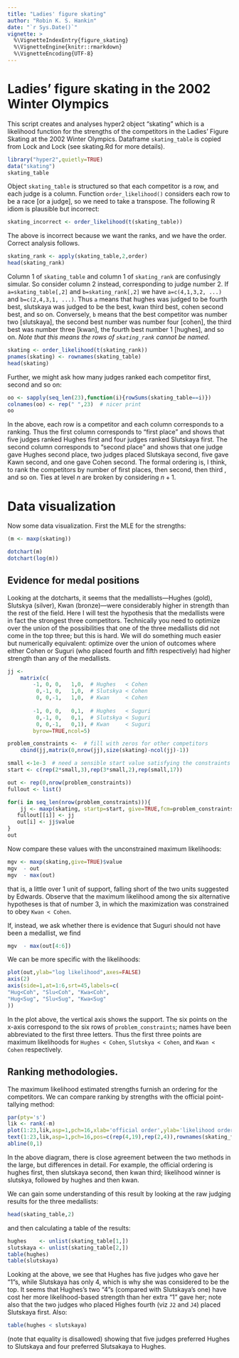 ```yaml
---
title: "Ladies' figure skating"
author: "Robin K. S. Hankin"
date: "`r Sys.Date()`"
vignette: >
  %\VignetteIndexEntry{figure_skating}
  %\VignetteEngine{knitr::rmarkdown}
  %\VignetteEncoding{UTF-8}
---
```


# Ladies' figure skating in the 2002 Winter Olympics

This script creates and analyses hyper2 object "skating" which is a
likelihood function for the strengths of the competitors in the
Ladies' Figure Skating at the 2002 Winter Olympics.  Dataframe
`skating_table` is copied from Lock and Lock (see skating.Rd for
more details).

```r
library("hyper2",quietly=TRUE)
data("skating")
skating_table
```		

Object `skating_table` is structured so that each competitor is a
row, and each judge is a column.  Function `order_likelihood()`
considers each row to be a race [or a judge], so we need to take a
transpose.  The following R idiom is plausible but incorrect:


```r
skating_incorrect <- order_likelihood(t(skating_table))
```

The above is incorrect because we want the ranks, and we have the
order.  Correct analysis follows.


```r
skating_rank <- apply(skating_table,2,order)
head(skating_rank)
```

Column 1 of `skating_table` and column 1 of `skating_rank` are
confusingly simular.  So consider column 2 instead, corresponding to
judge number 2.  If `a=skating_table[,2]` and
`b=skating_rank[,2]` we have `a=c(4,1,3,2, ...)` and
`b=c(2,4,3,1, ...)`.  Thus `a` means that hughes was judged to
be fourth best, slutskaya was judged to be the best, kwan third best,
cohen second best, and so on.  Conversely, `b` means that the best
competitor was number two [slutskaya], the second best number was
number four [cohen], the third best was number three [kwan], the
fourth best number 1 [hughes], and so on.  _Note that this means the
rows of `skating_rank` cannot be named_.


```r
skating <- order_likelihood(t(skating_rank))
pnames(skating) <- rownames(skating_table)
head(skating)
```

Further, we might ask how many judges ranked each competitor first,
second and so on:

```r
oo <- sapply(seq_len(23),function(i){rowSums(skating_table==i)})
colnames(oo) <- rep(" ",23)  # nicer print
oo
```

In the above, each row is a competitor and each column corresponds to
a ranking.  Thus the first column corresponds to "first place" and
	shows that five judges ranked Hughes first and four judges ranked
Slutskaya first.  The second column corresponds to "second place" and
shows that one judge gave Hughes second place, two judges placed
Slutskaya second, five gave Kawn second, and one gave Cohen second.
The formal ordering is, I think, to rank the competitors by number of
first places, then second, then third , and so on.  Ties at level $n$
are broken by considering $n+1$.


# Data visualization

Now some data visualization.  First the MLE for the strengths:

```r
(m <- maxp(skating))
```

```r
dotchart(m)
dotchart(log(m))
```



## Evidence for medal positions

Looking at the dotcharts, it seems that the medallists---Hughes (gold),
Slutskya (silver), Kwan (bronze)---were considerably higher in
strength than the rest of the field.  Here I will test the hypothesis
that the medallists were in fact the strongest three competitors.
Technically you need to optimize over the union of the possibilities
that one of the three medallists did not come in the top three; but
this is hard.  We will do something much easier but numerically
equivalent: optimize over the union of outcomes where either Cohen or
Suguri (who placed fourth and fifth respectively) had higher strength
than any of the medallists.

```r
jj <-
    matrix(c(
        -1, 0, 0,   1,0,  # Hughes   < Cohen
         0,-1, 0,   1,0,  # Slutskya < Cohen
         0, 0,-1,   1,0,  # Kwan     < Cohen
        
        -1, 0, 0,   0,1,  # Hughes   < Suguri
         0,-1, 0,   0,1,  # Slutskya < Suguri
         0, 0,-1,   0,1), # Kwan     < Suguri
        byrow=TRUE,ncol=5)

problem_constraints <-  # fill with zeros for other competitors
    cbind(jj,matrix(0,nrow(jj),size(skating)-ncol(jj)-1))

small <-1e-3  # need a sensible start value satisfying the constraints
start <- c(rep(2*small,3),rep(3*small,2),rep(small,17))

out <- rep(0,nrow(problem_constraints))
fullout <- list()

for(i in seq_len(nrow(problem_constraints))){
	jj <- maxp(skating, startp=start, give=TRUE,fcm=problem_constraints[i,], fcv=0)
   fullout[[i]] <- jj
   out[i] <- jj$value
}
out
```

Now compare these values with the unconstrained maximum likelihoods:

```r
mgv <- maxp(skating,give=TRUE)$value
mgv  - out
mgv  - max(out)
```

that is, a little over 1 unit of support, falling short of the two
units suggested by Edwards.  Observe that the maximum likelihood among
the six alternative hypotheses is that of number 3, in which the
maximization was constrained to obey `Kwan < Cohen`.

If, instead, we ask whether there is evidence that Suguri should not
have been a medallist, we find

```r
mgv  - max(out[4:6])
```

We can be more specific with the likelihoods:

```r
plot(out,ylab="log likelihood",axes=FALSE)
axis(2)
axis(side=1,at=1:6,srt=45,labels=c(
"Hug<Coh", "Slu<Coh", "Kwa<Coh",
"Hug<Sug", "Slu<Sug", "Kwa<Sug"
))
```

In the plot above, the vertical axis shows the support.  The six
points on the x-axis correspond to the six rows of
`problem_constraints`; names have been abbreviated to the first three
letters.  Thus the first three points are maximum likelihoods for
`Hughes < Cohen`, `Slutskya < Cohen`, and `Kwan < Cohen` respectively.

## Ranking methodologies.

The maximum likelihood estimated strengths furnish an ordering for the competitors.
We can compare ranking by strengths with the official point-tallying method:

```r
par(pty='s')
lik <- rank(-m)
plot(1:23,lik,asp=1,pch=16,xlab='official order',ylab='likelihood order')
text(1:23,lik,asp=1,pch=16,pos=c(rep(4,19),rep(2,4)),rownames(skating_table))
abline(0,1)
```

In the above diagram, there is close agreement between the two methods
in the large, but differences in detail.  For example, the official
ordering is hughes first, then slutskaya second, then kwan third;
likelihood winner is slutskya, followed by hughes and then kwan.

We can gain some understanding of this result by looking at the raw
judging results for the three medallists:

```r
head(skating_table,2)
```

and then calculating a table of the results:

```r
hughes    <- unlist(skating_table[1,])
slutskaya <- unlist(skating_table[2,])
table(hughes)
table(slutskaya)
```

Looking at the above, we see that Hughes has five judges who gave her
"1"s, while Slutskaya has only 4, which is why she was considered to
be the top.  It seems that Hughes's two "4"s (compared with
Slutskaya's one) have cost her more likelihood-based strength than her
extra "1" gave her; note also that the two judges who placed Highes
fourth (viz `J2` and `J4`) placed Slutskaya first.  Also:

```r
table(hughes < slutskaya)
```

(note that equality is disallowed) showing that five judges preferred Hughes
to Slutskaya and four preferred Slutsakaya to Hughes.


